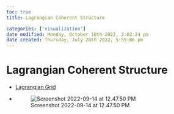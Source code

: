 ```yaml
---
toc: true
title: Lagrangian Coherent Structure

categories: ['visualization']
date modified: Monday, October 10th 2022, 2:02:24 pm
date created: Thursday, July 28th 2022, 5:59:06 pm
---
```


# Lagrangian Coherent Structure
- [Lagrangian Grid](Lagrangian%20Grid.qmd)
- ![Screenshot 2022-09-14 at 12.47.50 PM](images/Screenshot%202022-09-14%20at%2012.47.50%20PM.png)



